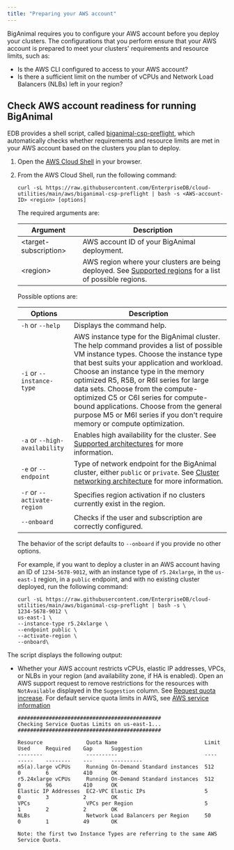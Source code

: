 ```yaml
---
title: "Preparing your AWS account"
---
```


BigAnimal requires you to configure your AWS account before you deploy your clusters. The configurations that you perform ensure that your AWS account is prepared to meet your clusters' requirements and resource limits, such as:

   - Is the AWS CLI configured to access to your AWS account?
   - Is there a sufficient limit on the number of vCPUs and Network Load Balancers (NLBs) left in your region?

## Check AWS account readiness for running BigAnimal

EDB provides a shell script, called [biganimal-csp-preflight](https://github.com/EnterpriseDB/cloud-utilities/blob/main/aws/biganimal-csp-preflight), which automatically checks whether requirements and resource limits are met in your AWS account based on the clusters you plan to deploy.

1.  Open the [AWS Cloud Shell](https://console.aws.amazon.com/cloudshell) in your browser.
2.  From the AWS Cloud Shell, run the following command:  

    ```shell
    curl -sL https://raw.githubusercontent.com/EnterpriseDB/cloud-utilities/main/aws/biganimal-csp-preflight | bash -s <AWS-account-ID> <region> [options]
    ```
    The required arguments are:

    | Argument | Description |
    | -------- | ----------- |
    | &lt;target-subscription> | AWS account ID of your BigAnimal deployment. |
    | &lt;region> | AWS region where your clusters are being deployed. See [Supported regions](../../overview/03a_region_support) for a list of possible regions. |
    
    Possible options are:

    | Options | Description |
    | ------- | ----------- |
    | `-h` or `--help`| Displays the command help. |
    | `-i` or `--instance-type` | AWS instance type for the BigAnimal cluster. The help command provides a list of possible VM instance types. Choose the instance type that best suits your application and workload. Choose an instance type in the memory optimized R5, R5B, or R6I series for large data sets. Choose from the compute-optimized C5 or C6I series for compute-bound applications. Choose from the general purpose M5 or M6I series if you don't require memory or compute optimization.|
    | `-a` or `--high-availability` | Enables high availability for the cluster. See [Supported architectures](../../overview/02_high_availability) for more information.|
    | `-e` or `--endpoint` | Type of network endpoint for the BigAnimal cluster, either `public` or `private`. See [Cluster networking architecture](../creating_a_cluster/01_cluster_networking) for more information. |
    | `-r` or `--activate-region` | Specifies region activation if no clusters currently exist in the region. |
    | `--onboard` | Checks if the user and subscription are correctly configured. 
    
    The behavior of the script defaults to `--onboard` if you provide no other options.

    For example, if you want to deploy a cluster in an AWS account having an ID of `1234-5678-9012`, with an instance type of `r5.24xlarge`, in the `us-east-1` region, in a `public` endpoint, and with no existing cluster deployed, run the following command:

    ```shell
    curl -sL https://raw.githubusercontent.com/EnterpriseDB/cloud-utilities/main/aws/biganimal-csp-preflight | bash -s \
    1234-5678-9012 \
    us-east-1 \
    --instance-type r5.24xlarge \
    --endpoint public \
    --activate-region \
    --onboard\
    ```

The script displays the following output:
<!--The output needs to be modified -->

-   Whether your AWS account restricts vCPUs, elastic IP addresses, VPCs, or NLBs in your region (and availability zone, if HA is enabled). Open an AWS support request to remove restrictions for the resources with `NotAvailable` displayed in the `Suggestion` column. See [Request quota increase](https://docs.aws.amazon.com/servicequotas/latest/userguide/request-quota-increase.html). For default service quota limits in AWS, see [AWS service information](https://docs.aws.amazon.com/general/latest/gr/aws-general.pdf#aws-service-information.)

    ```
    ##############################################
    Checking Service Quotas Limits on us-east-1...
    ##############################################

    Resource              Quota Name                            Limit    Used     Required    Gap      Suggestion
    --------              ----------                            ----     -----    --------    ---      ----------
    m5(a).large vCPUs     Running On-Demand Standard instances  512      0        6           410      OK
    r5.24xlarge vCPUs     Running On-Demand Standard instances  512      0        96          410      OK
    Elastic IP Addresses  EC2-VPC Elastic IPs                   5        0        3           2        OK
    VPCs                  VPCs per Region                       5        1        2           2        OK
    NLBs                  Network Load Balancers per Region     50       0        1           49       OK

    Note: the first two Instance Types are referring to the same AWS Service Quota.
    ```
